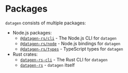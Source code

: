 # Packages

`datagen` consists of multiple packages:

- Node.js packages:
  - [`@datagen-rs/cli`](packages/nodeCli.md) - The Node.js CLI for `datagen`
  - [`@datagen-rs/node`](packages/node.md) - Node.js bindings for `datagen`
  - [`@datagen-rs/types`](packages/nodeTypes.md) - TypeScript types for `datagen`
- Rust crates:
  - [`datagen-rs-cli`](packages/rustCli.md) - The Rust CLI for `datagen`
  - [`datagen-rs`](packages/datagen.md) - `datagen` itself

